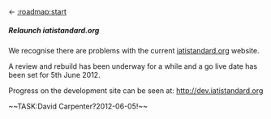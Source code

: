 <- [[:roadmap:start]]
=====Relaunch iatistandard.org=====

We recognise there are problems with the current [[http://iatistandard.org|iatistandard.org]] website.

A review and rebuild has been underway for a while and a go live date has been set for 5th June 2012.

Progress on the development site can be seen at:
http://dev.iatistandard.org

~~TASK:David Carpenter?2012-06-05!~~